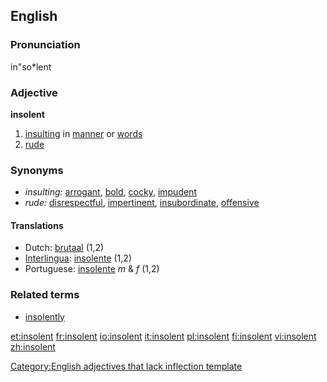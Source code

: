 ==English==

===Pronunciation===
in"so*lent

===Adjective===
'''insolent'''

# [[insulting]] in [[manner]] or [[word]]s
# [[rude]]

===Synonyms===
*''insulting:'' [[arrogant]], [[bold]], [[cocky]], [[impudent]]
*''rude:''  [[disrespectful]], [[impertinent]], [[insubordinate]], [[offensive]]

====Translations====
*Dutch: [[brutaal]] (1,2)
*[[Interlingua]]: [[insolente]] (1,2)
*Portuguese: [[insolente]] ''m'' & ''f'' (1,2)

===Related terms===
* [[insolently]]

[[Category:English adjectives that lack inflection template]]

[[et:insolent]]
[[fr:insolent]]
[[io:insolent]]
[[it:insolent]]
[[pl:insolent]]
[[fi:insolent]]
[[vi:insolent]]
[[zh:insolent]]